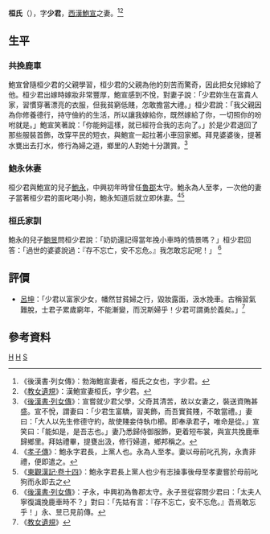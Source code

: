 '''桓氏'''（{{bd|？||？||catIdx=H}}），字'''少君'''，[[西漢|西漢]][[鮑宣|鮑宣]]之妻。<ref>《後漢書·列女傳》：勃海鮑宣妻者，桓氏之女也，字少君。</ref><ref>《[[:s:教女遺規|教女遺規]]》：漢鮑宣妻桓氏，字少君。</ref>

==生平==
===共挽鹿車===
鮑宣曾隨桓少君的父親學習，桓少君的父親為他的刻苦而驚奇，因此把女兒嫁給了他。桓少君出嫁時嫁妝非常豐厚，鮑宣感到不悅，對妻子說：「少君妳生在富貴人家，習慣穿著漂亮的衣服，但我貧窮低賤，怎敢擔當大禮。」桓少君說：「我父親因為你修養德行，持守儉約的生活，所以讓我嫁給你，既然嫁給了你，一切照你的吩咐就是。」鮑宣笑著說：「你能夠這樣，就已經符合我的志向了。」於是少君退回了那些服裝首飾，改穿平民的短衣，與鮑宣一起拉著小車回家鄉。拜見婆婆後，提著水甕出去打水，修行為婦之道，鄉里的人對她十分讚賞。<ref>《[[:s:後漢書/卷84|後漢書·列女傳]]》：宣嘗就少君父學，父奇其清苦，故以女妻之，裝送資賄甚盛。宣不悅，謂妻曰：「少君生富驕，習美飾，而吾實貧賤，不敢當禮。」妻曰：「大人以先生修德守約，故使賤妾侍執巾櫛。即奉承君子，唯命是從。」宣笑曰：「能如是，是吾志也。」妻乃悉歸侍御服飾，更着短布裳，與宣共挽鹿車歸鄉里。拜姑禮畢，提甕出汲，修行婦道，鄉邦稱之。
</ref>
===鮑永休妻===
桓少君與鮑宣的兒子[[鮑永|鮑永]]，中興初年時曾任[[魯郡|魯郡]]太守。鮑永為人至孝，一次他的妻子當著桓少君的面叱喝小狗，鮑永知道后就立即休妻。<ref>《[[:s:孝子傳|孝子傳]]》：鮑永字君長，上黨人也。永為人至孝。妻以母前叱孔狗，永責非禮，便即遣之。</ref><ref>《[[:s:東觀漢記_(四庫全書本)/卷14|東觀漢記·卷十四]]》：鮑永字君長上黨人也少有志操事後母至孝妻嘗於母前叱狗而永即去之</ref>

===桓氏家訓===
鮑永的兒子[[鮑昱|鮑昱]]問桓少君說：「奶奶還記得當年挽小車時的情景嗎？」桓少君回答：「過世的婆婆說過：『存不忘亡，安不忘危。』我怎敢忘記呢！」
<ref>《[[:s:後漢書/卷84|後漢書·列女傳]]》：子永，中興初為魯郡太守。永子昱從容問少君曰：「太夫人寧復識挽鹿車時不？」對曰：「先姑有言：『存不忘亡，安不忘危。』吾焉敢忘乎！」永、昱已見前傳。</ref>
==評價==
*[[呂坤|呂坤]]：「少君以富家少女，幡然甘貧婦之行，毀妝露面，汲水挽車。古稱習氣難脫，士君子累歲窮年，不能漸變，而況斯婦乎！少君可謂勇於義矣。」<ref>《[[:s:教女遺規|教女遺規]]》</ref>

==參考資料==
{{reflist}}
[[Category:西漢女性人物|H]]
[[Category:東漢女性人物|H]]
[[Category:桓姓|S]]